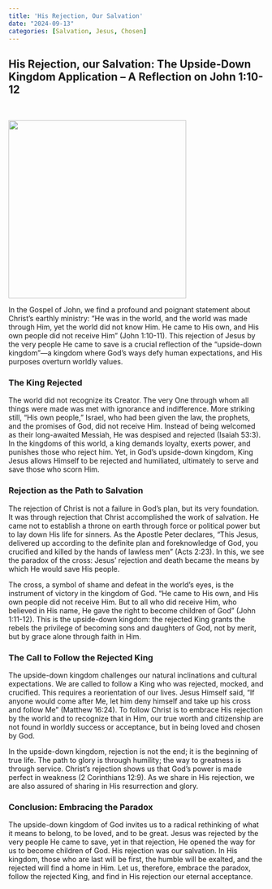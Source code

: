 ```yaml
---
title: 'His Rejection, Our Salvation'
date: "2024-09-13"
categories: [Salvation, Jesus, Chosen]
---
```


## His Rejection, our Salvation: The Upside-Down Kingdom Application – A Reflection on John 1:10-12

<br/>

![](thelight.webp){fig-align="center" width="350"}

In the Gospel of John, we find a profound and poignant statement about Christ's earthly ministry: “He was in the world, and the world was made through Him, yet the world did not know Him. He came to His own, and His own people did not receive Him” (John 1:10-11). This rejection of Jesus by the very people He came to save is a crucial reflection of the "upside-down kingdom"—a kingdom where God's ways defy human expectations, and His purposes overturn worldly values.

### The King Rejected

The world did not recognize its Creator. The very One through whom all things were made was met with ignorance and indifference. More striking still, "His own people," Israel, who had been given the law, the prophets, and the promises of God, did not receive Him. Instead of being welcomed as their long-awaited Messiah, He was despised and rejected (Isaiah 53:3). In the kingdoms of this world, a king demands loyalty, exerts power, and punishes those who reject him. Yet, in God's upside-down kingdom, King Jesus allows Himself to be rejected and humiliated, ultimately to serve and save those who scorn Him.

### Rejection as the Path to Salvation

The rejection of Christ is not a failure in God’s plan, but its very foundation. It was through rejection that Christ accomplished the work of salvation. He came not to establish a throne on earth through force or political power but to lay down His life for sinners. As the Apostle Peter declares, "This Jesus, delivered up according to the definite plan and foreknowledge of God, you crucified and killed by the hands of lawless men" (Acts 2:23). In this, we see the paradox of the cross: Jesus' rejection and death became the means by which He would save His people.

The cross, a symbol of shame and defeat in the world's eyes, is the instrument of victory in the kingdom of God. “He came to His own, and His own people did not receive Him. But to all who did receive Him, who believed in His name, He gave the right to become children of God” (John 1:11-12). This is the upside-down kingdom: the rejected King grants the rebels the privilege of becoming sons and daughters of God, not by merit, but by grace alone through faith in Him.

### The Call to Follow the Rejected King

The upside-down kingdom challenges our natural inclinations and cultural expectations. We are called to follow a King who was rejected, mocked, and crucified. This requires a reorientation of our lives. Jesus Himself said, “If anyone would come after Me, let him deny himself and take up his cross and follow Me” (Matthew 16:24). To follow Christ is to embrace His rejection by the world and to recognize that in Him, our true worth and citizenship are not found in worldly success or acceptance, but in being loved and chosen by God.

In the upside-down kingdom, rejection is not the end; it is the beginning of true life. The path to glory is through humility; the way to greatness is through service. Christ's rejection shows us that God’s power is made perfect in weakness (2 Corinthians 12:9). As we share in His rejection, we are also assured of sharing in His resurrection and glory.

### Conclusion: Embracing the Paradox

The upside-down kingdom of God invites us to a radical rethinking of what it means to belong, to be loved, and to be great. Jesus was rejected by the very people He came to save, yet in that rejection, He opened the way for us to become children of God. His rejection was our salvation. In His kingdom, those who are last will be first, the humble will be exalted, and the rejected will find a home in Him. Let us, therefore, embrace the paradox, follow the rejected King, and find in His rejection our eternal acceptance.

